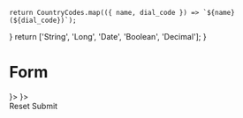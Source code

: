 


    return CountryCodes.map(({ name, dial_code }) => `${name} (${dial_code})`);
}
    return ['String', 'Long', 'Date', 'Boolean', 'Decimal'];
}

<Meta title="Components/Form"/>

# Form

<Preview>
    <Story name="Overview">
        <div style={{ display: 'flex', justifyContent: 'center', margin: '0 auto', width: '60vw', maxWidth: '70rem'}}>
            <Form>
                <Form.Fieldset legend="Form fields">
                    <Form.Text label="Input" />
                    <Form.InputGroup label="Phone" prefix={<Form.Select label="Phone prefix" values={getCountryCodes()} value="France (+33)" style={{ width: '14rem' }}/>}>
                        <Form.Tel label="Phone number" />
                    </Form.InputGroup>
                    <Form.InputGroup label="Column" suffix={<Form.Select label="Column type" values={getColumnTypes()} value="Date" />}>
                        <Form.Text label="Column name" />
                    </Form.InputGroup>
                    <Form.InputGroup label="Amount"
                                     prefix="$"
                                     suffix=".00">
                        <Form.Number label="Amount without decimal" min="1" step="1" />
                    </Form.InputGroup>
                    <Form.File label="File" />
                    <Form.Password label="Password" />
                    <Form.Datalist label="Datalist" values={['foo', 'bar']} />
                    <Form.Search label="Search" />
                    <Form.Textarea label="Textarea" />
                    <Form.Range label="Range" />
                    <Form.Select label="Select" values={['', 'foo', 'bar']} value="foo"/>
                    <Form.Select label="Select multiple" values={['foo', 'bar']} multiple value={['foo']} />
                    <Form.Checkbox label="Checkbox" checked />
                    <Form.Radio label="Radio" checked />
                    <Form.Switch label="Switch" checked />
                </Form.Fieldset>
                <div style={{ display: 'flex', justifyContent: 'space-between', padding: '2rem 0'}}>
                    <Button.Secondary type="reset" onClick={action('clicked')}>Reset</Button.Secondary>
                    <Button.Primary onClick={action('clicked')}>Submit</Button.Primary>
                </div>
            </Form>
        </div>
    </Story>
</Preview>